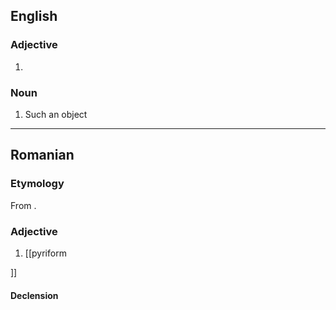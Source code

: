 ==English==
{{wikipedia}}

===Adjective===
{{en-adj|-}}

# {{alternative form of|en|pyriform}}

===Noun===
{{en-noun}}

# Such an object

----

==Romanian==

===Etymology===
From {{bor|ro|fr|piriforme}}.

===Adjective===
{{ro-adj}}

# [[pyriform
]]

====Declension====
{{ro-decl-adj}}